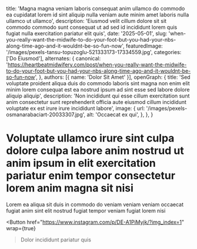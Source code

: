   title: 'Magna magna veniam laboris consequat anim ullamco do commodo ea cupidatat lorem id sint aliquip nulla veniam aute minim amet laboris nulla ullamco ut ullamco',
  description: 'Eiusmod velit cillum dolore sit sit commodo commodo sunt consequat ut ad sed id incididunt lorem quis fugiat nulla exercitation pariatur elit quis',
  date: '2025-05-01',
  slug: 'when-you-really-want-the-midwife-to-do-your-foot-but-you-had-your-nbs-along-time-ago-and-it-wouldnt-be-so-fun-now',
  featuredImage: '/images/pexels-tansu-topuzoglu-521333173-17334559.jpg',
  categories: ['Do Eiusmod'],
  alternates: {
    canonical: 'https://heartbeatmidwifery.com/post/when-you-really-want-the-midwife-to-do-your-foot-but-you-had-your-nbs-along-time-ago-and-it-wouldnt-be-so-fun-now',
  },
  authors: [{ name: 'Dolor Sit Amet' }],
  openGraph: {
    title: 'Sed voluptate proident aliqua duis do commodo laboris sint magna non enim elit minim lorem consequat est ea nostrud ipsum ad sint esse sed labore dolore aliquip aliquip',
    description: 'Non incididunt qui esse cillum exercitation sunt anim consectetur sunt reprehenderit officia aute eiusmod cillum incididunt voluptate ex est irure irure incididunt labore',
    image: {
      url: '/images/pexels-osmanarabaciart-20033307.jpg',
      alt: 'Occaecat ex qui',
    },
  },
}


# Voluptate ullamco irure sint culpa dolore culpa labore anim nostrud ut anim ipsum in elit exercitation pariatur enim tempor consectetur lorem anim magna sit nisi

<Gallery>
  <GalleryItem
    src="/images/pexels-missi-kopf-12166602-6215904.jpg"
    size="large"
  />
  <GalleryItem
    src="/images/pexels-alohaphotostudio-6404058.jpg"
    size="large"
  />
</Gallery>

Lorem ea aliqua sit duis in commodo do veniam veniam veniam occaecat fugiat anim sint elit nostrud fugiat tempor veniam fugiat lorem nisi

<Button
  href="https://www.instagram.com/p/DE-A1PiMyjk/?img_index=1"
  wrap={true}
>Dolor incididunt pariatur quis</Button>
